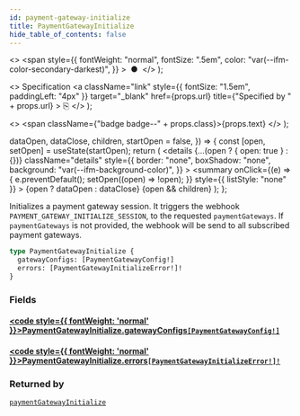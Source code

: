 ```yaml
---
id: payment-gateway-initialize
title: PaymentGatewayInitialize
hide_table_of_contents: false
---
```


  <>
    <span
      style={{
        fontWeight: "normal",
        fontSize: ".5em",
        color: "var(--ifm-color-secondary-darkest)",
      }}
    >
      &nbsp;●&nbsp;
    </span>
  </>
);

  <>
    Specification
    <a
      className="link"
      style={{ fontSize: "1.5em", paddingLeft: "4px" }}
      target="\_blank"
      href={props.url}
      title={"Specified by " + props.url}
    >
      ⎘
    </a>
  </>
);

  <>
    <span className={"badge badge--" + props.class}>{props.text}</span>
  </>
);


  dataOpen,
  dataClose,
  children,
  startOpen = false,
}) => {
  const [open, setOpen] = useState(startOpen);
  return (
    <details
      {...(open ? { open: true } : {})}
      className="details"
      style={{
        border: "none",
        boxShadow: "none",
        background: "var(--ifm-background-color)",
      }}
    >
      <summary
        onClick={(e) => {
          e.preventDefault();
          setOpen((open) => !open);
        }}
        style={{ listStyle: "none" }}
      >
        {open ? dataOpen : dataClose}
      </summary>
      {open && children}
    </details>
  );
};

Initializes a payment gateway session. It triggers the webhook `PAYMENT_GATEWAY_INITIALIZE_SESSION`, to the requested `paymentGateways`. If `paymentGateways` is not provided, the webhook will be send to all subscribed payment gateways.

<Badge text="Added in Saleor 3.13" class="secondary margin-bottom--sm" />

<FeaturePreview />

```graphql
type PaymentGatewayInitialize {
  gatewayConfigs: [PaymentGatewayConfig!]
  errors: [PaymentGatewayInitializeError!]!
}
```

### Fields

#### [<code style={{ fontWeight: 'normal' }}>PaymentGatewayInitialize.<b>gatewayConfigs</b></code>](#)<Bullet />[`[PaymentGatewayConfig!]`](../../../api-reference/payments/objects/payment-gateway-config) <Badge class="secondary" text="list"/> <Badge class="secondary" text="object"/>

>

#### [<code style={{ fontWeight: 'normal' }}>PaymentGatewayInitialize.<b>errors</b></code>](#)<Bullet />[`[PaymentGatewayInitializeError!]!`](../../../api-reference/payments/objects/payment-gateway-initialize-error) <Badge class="secondary" text="non-null"/> <Badge class="secondary" text="object"/>

>

### Returned by

[`paymentGatewayInitialize`](../../../api-reference/payments/mutations/payment-gateway-initialize) <Badge class="secondary" text="mutation"/>

